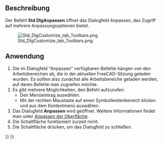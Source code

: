 <languages/>

{{Docnav/de
|[[Std_DlgParameter/de|Parameterdialog]]
|
|[[Std_Tools_Menu/de|Std Menü Werkzeuge]]
|IconL=Std_DlgParameter.svg
|IconR=
|IconC=Freecad.svg
}}

{{GuiCommand/de
|Name=Std DlgCustomize
|Name/de=Std DlgAnpassen
|MenuLocation=Werkzeuge → Anpassen...
|Workbenches=Alle
|SeeAlso=[[Interface_Customization/de|Anpassen der Oberfläche]]
}}

<span id="Description"></span>
==Beschreibung==

Der Befehl '''Std DlgAnpassen''' öffnet das Dialogfeld Anpassen, das Zugriff auf mehrere Anpassungsoptionen bietet.

[[Image:Std_DlgCustomize_tab_Toolbars.png]]

{{Caption|Das Dialogfeld Anpassen}}

<span id="Usage"></span>
==Anwendung==

# Die im Dialogfeld "Anpassen" verfügbaren Befehle hängen von den Arbeitsbereichen ab, die in der aktuellen FreeCAD-Sitzung geladen wurden. Es sollten also zunächst alle Arbeitsbereiche geladen werden, auf deren Befehle man zugreifen möchte.
# Es gibt mehrere Möglichkeiten, den Befehl aufzurufen:
#* Den Menüeintrag {{MenuCommand|Werkzeuge → [[Image:Std_DlgCustomize.svg|16px]] Anpassen...}} auswählen.
#* Mit der rechten Maustaste auf einen Symbolleistenbereich klicken und {{MenuCommand|[[Image:Std_DlgCustomize.svg|16px]] Anpassen...}} aus dem Kontextmenü auswählen.
# Das Dialogfeld '''Anpassen''' wird geöffnet. Weitere Informationen findet man unter [[Interface_Customization/de#Optionen|Anpassen der Oberfläche]].
# Die Schaltfläche {{Button|Hilfe}} funktioniert zurzeit nicht.
# Die Schaltfläche {{Button|Schließen}} drücken, um das Dialogfeld zu schließen.


{{Docnav/de
|[[Std_DlgParameter/de|Parameterdialog]]
|
|[[Std_Tools_Menu/de|Std Menü Werkzeuge]]
|IconL=Std_DlgParameter.svg
|IconR=
|IconC=Freecad.svg
}}

{{Std_Base_navi{{#translation:}}}}
{{Userdocnavi{{#translation:}}}}